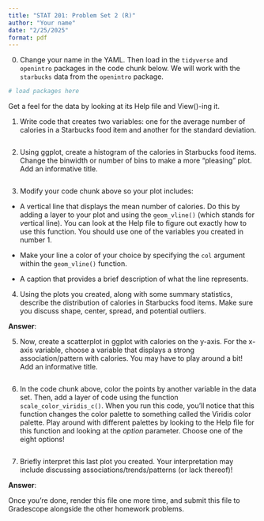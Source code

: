 ```yaml
---
title: "STAT 201: Problem Set 2 (R)"
author: "Your name"
date: "2/25/2025"
format: pdf
---
```


0.  Change your name in the YAML. Then load in the `tidyverse` and `openintro` packages in the code chunk below. We will work with the `starbucks` data from the `openintro` package.

```r
# load packages here

```

Get a feel for the data by looking at its Help file and View()-ing it.

1.  Write code that creates two variables: one for the average number of calories in a Starbucks food item and another for the standard deviation.

```r

```

2.  Using ggplot, create a histogram of the calories in Starbucks food items. Change the binwidth or number of bins to make a more "pleasing" plot. Add an informative title.

```r

```

3.  Modify your code chunk above so your plot includes:

-   A vertical line that displays the mean number of calories. Do this by adding a layer to your plot and using the `geom_vline()` (which stands for *v*ertical line). You can look at the Help file to figure out exactly how to use this function. You should use one of the variables you created in number 1.

-   Make your line a color of your choice by specifying the `col` argument within the `geom_vline()` function.

-   A caption that provides a brief description of what the line represents.

4.  Using the plots you created, along with some summary statistics, describe the distribution of calories in Starbucks food items. Make sure you discuss shape, center, spread, and potential outliers.

**Answer**:

5.  Now, create a scatterplot in ggplot with calories on the y-axis. For the x-axis variable, choose a variable that displays a strong association/pattern with calories. You may have to play around a bit! Add an informative title.

```r

```

6.  In the code chunk above, color the points by another variable in the data set. Then, add a layer of code using the function `scale_color_viridis_c()`. When you run this code, you'll notice that this function changes the color palette to something called the Viridis color palette. Play around with different palettes by looking to the Help file for this function and looking at the *option* parameter. Choose one of the eight options!

```r

```

7.  Briefly interpret this last plot you created. Your interpretation may include discussing associations/trends/patterns (or lack thereof)!

**Answer**:

Once you're done, render this file one more time, and submit this file to Gradescope alongside the other homework problems.
